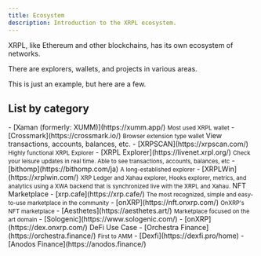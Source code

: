 ```yaml
---
title: Ecosystem
description: Introduction to the XRPL ecosystem.
---
```



XRPL, like Ethereum and other blockchains, has its own ecosystem of networks.

There are explorers, wallets, and projects in various areas.

This is just an example, but here are a few.

## List by category

<CardGrid stagger>
  <Card title='wallet' icon='seti:shell'>
    - [Xaman (formerly: XUMM)](https://xumm.app/)  
    <small>Most used XRPL wallet</small>
    - [Crossmark](https://crossmark.io/)  
    <small>Browser extension type wallet</small>
  </Card>
  <Card title='Explorer' icon='document'>
  View transactions, accounts, balances, etc.
    - [XRPSCAN](https://xrpscan.com/)  
    <small>Highly functional XRPL Explorer</small>
    - [XRPL Explorer](https://livenet.xrpl.org/)  
    <small>Check your leisure updates in real time.
    Able to see transactions, accounts, balances, etc</small>
    - [bithomp](https://bithomp.com/ja)  
    <small>A long-established explorer</small>
    - [XRPLWin](https://xrplwin.com/)  
    <small>XRP Ledger and Xahau explorer, Hooks explorer, metrics, and analytics using a XWA backend that is synchronized live with the XRPL and Xahau.</small>
  </Card>
  <Card title='NFT' icon='setting'>
    NFT Marketplace
    - [xrp.cafe](https://xrp.cafe/)  
    <small>The most recognized, simple and easy-to-use marketplace in the community</small>
    - [onXRP](https://nft.onxrp.com/)  
    <small>OnXRP's NFT marketplace</small>
    - [Aesthetes](https://aesthetes.art/) 
    <small>Marketplace focused on the art domain</small>
  </Card>
  <Card title='DEX' icon='open-book'>
    - [Sologenic](https://www.sologenic.com/)
    - [onXRP](https://dex.onxrp.com/)
  </Card>
  <Card title='DeFi' icon='seti:shell'>
    DeFi Use Case
    - [Orchestra Finance](https://orchestra.finance/)  
    <small>First to AMM</small>
    - [Dexfi](https://dexfi.pro/home)
    - [Anodos Finance](https://anodos.finance/)
  </Card>
</CardGrid>
